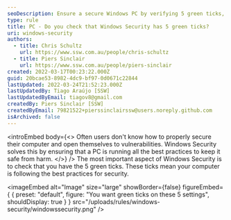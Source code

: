 ```yaml
---
seoDescription: Ensure a secure Windows PC by verifying 5 green ticks, indicating best practices for security and protection against vulnerabilities.
type: rule
title: PC - Do you check that Windows Security has 5 green ticks?
uri: windows-security
authors:
  - title: Chris Schultz
    url: https://www.ssw.com.au/people/chris-schultz
  - title: Piers Sinclair
    url: https://www.ssw.com.au/people/piers-sinclair
created: 2022-03-17T00:23:22.000Z
guid: 20bcae53-8982-4dc9-bf97-0d0671c22844
lastUpdated: 2022-03-24T21:52:23.000Z
lastUpdatedBy: Tiago Araújo [SSW]
lastUpdatedByEmail: tiagov8@gmail.com
createdBy: Piers Sinclair [SSW]
createdByEmail: 79821522+pierssinclairssw@users.noreply.github.com
isArchived: false
---
```


<introEmbed
  body={<>
Often users don't know how to properly secure their computer and open themselves to vulnerabilities. Windows Security solves this by ensuring that a PC is running all the best practices to keep it safe from harm.
  </>}
/>
The most important aspect of Windows Security is to check that you have the 5 green ticks. These ticks mean your computer is following the best practices for security.


<imageEmbed
  alt="Image"
  size="large"
  showBorder={false}
  figureEmbed={ {
    preset: "default",
    figure: "You want green ticks on these 5 settings",
    shouldDisplay: true
  } }
  src="/uploads/rules/windows-security/windowssecurity.png"
/>

